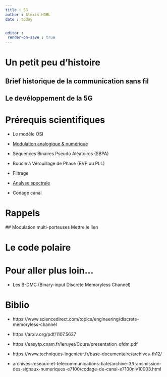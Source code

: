```yaml
---
title : 5G
author : Alexis HOBL
date : today


editor : 
 render-on-save : true
---
```


# Un petit peu d'histoire

## Brief historique de la communication sans fil


## Le devéloppement de la 5G



# Prérequis scientifiques

* Le modèle OSI
 
* [Modulation analogique & numérique](Modulations.qmd)

* Séquences Binaires Pseudo Aléatoires (SBPA)

* Boucle à Vérouillage de Phase (BVP ou PLL)

* Filtrage

* [Analyse spectrale](Echantillonnage.qmd)

* Codage canal


# Rappels


 ## Modulation multi-porteuses
Mettre le lien







# Le code polaire









# Pour aller plus loin...
* Les B-DMC (Binary-input Discrete Memoryless Channel)


# Biblio

* https://www.sciencedirect.com/topics/engineering/discrete-memoryless-channel

* https://arxiv.org/pdf/1107.5637

* https://easytp.cnam.fr/leruyet/Cours/presentation_ofdm.pdf

* https://www.techniques-ingenieur.fr/base-documentaire/archives-th12/
* archives-reseaux-et-telecommunications-tiate/archive-3/transmission-des-signaux-numeriques-e7100/codage-de-canal-e7100niv10003.html








